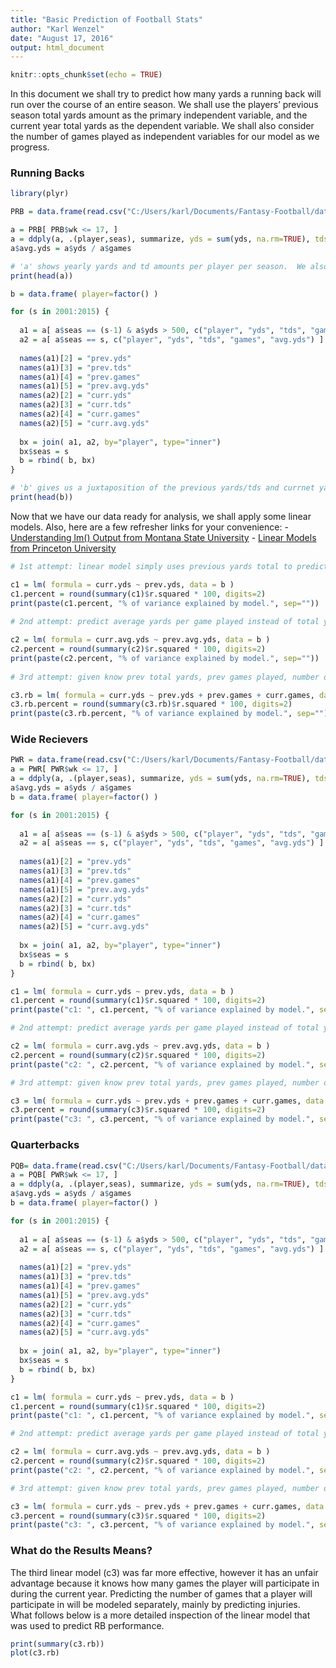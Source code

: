 ```yaml
---
title: "Basic Prediction of Football Stats"
author: "Karl Wenzel"
date: "August 17, 2016"
output: html_document
---
```


```r
knitr::opts_chunk$set(echo = TRUE)
```

In this document we shall try to predict how many yards a running back will run over the course of an entire season.  We shall use the players' previous season total yards amount as the primary independent variable, and the current year total yards as the dependent variable.  We shall also consider the number of games played as independent variables for our model as we progress.

### Running Backs

```r

library(plyr)

PRB = data.frame(read.csv("C:/Users/karl/Documents/Fantasy-Football/data/tidy/full/PRB.csv"))

a = PRB[ PRB$wk <= 17, ]
a = ddply(a, .(player,seas), summarize, yds = sum(yds, na.rm=TRUE), tds = sum(td, na.rm=TRUE), games = length(unique(gid)) )
a$avg.yds = a$yds / a$games

# 'a' shows yearly yards and td amounts per player per season.  We also have an average yards per game.
print(head(a))

b = data.frame( player=factor() )

for (s in 2001:2015) {
  
  a1 = a[ a$seas == (s-1) & a$yds > 500, c("player", "yds", "tds", "games", "avg.yds") ]
  a2 = a[ a$seas == s, c("player", "yds", "tds", "games", "avg.yds") ]  
  
  names(a1)[2] = "prev.yds"
  names(a1)[3] = "prev.tds"
  names(a1)[4] = "prev.games"
  names(a1)[5] = "prev.avg.yds"  
  names(a2)[2] = "curr.yds"
  names(a2)[3] = "curr.tds"
  names(a2)[4] = "curr.games"
  names(a2)[5] = "curr.avg.yds"  
  
  bx = join( a1, a2, by="player", type="inner")
  bx$seas = s  
  b = rbind( b, bx)
}

# 'b' gives us a juxtaposition of the previous yards/tds and currnet yards/tds for each player by season
print(head(b))
```

Now that we have our data ready for analysis, we shall apply some linear models.  Also, here are a few refresher links for your convenience:
- [Understanding lm() Output from Montana State University](http://www.montana.edu/screel/Webpages/conservation%20biology/Interpreting%20Regression%20Coefficients.html#/4)
- [Linear Models from Princeton University](http://data.princeton.edu/R/linearModels.html)

```r
# 1st attempt: linear model simply uses previous yards total to predict current yards total

c1 = lm( formula = curr.yds ~ prev.yds, data = b )
c1.percent = round(summary(c1)$r.squared * 100, digits=2)
print(paste(c1.percent, "% of variance explained by model.", sep=""))
      
# 2nd attempt: predict average yards per game played instead of total yards (hopefully reduce impact of injuries)

c2 = lm( formula = curr.avg.yds ~ prev.avg.yds, data = b )
c2.percent = round(summary(c2)$r.squared * 100, digits=2)
print(paste(c2.percent, "% of variance explained by model.", sep=""))
      
# 3rd attempt: given know prev total yards, prev games played, number of current games played, predict current yards

c3.rb = lm( formula = curr.yds ~ prev.yds + prev.games + curr.games, data = b)
c3.rb.percent = round(summary(c3.rb)$r.squared * 100, digits=2)
print(paste(c3.rb.percent, "% of variance explained by model.", sep=""))
```

### Wide Recievers

```r
PWR = data.frame(read.csv("C:/Users/karl/Documents/Fantasy-Football/data/tidy/full/PWR.csv"))
a = PWR[ PWR$wk <= 17, ]
a = ddply(a, .(player,seas), summarize, yds = sum(yds, na.rm=TRUE), tds = sum(td, na.rm=TRUE), games = length(unique(gid)) )
a$avg.yds = a$yds / a$games
b = data.frame( player=factor() )

for (s in 2001:2015) {
  
  a1 = a[ a$seas == (s-1) & a$yds > 500, c("player", "yds", "tds", "games", "avg.yds") ]
  a2 = a[ a$seas == s, c("player", "yds", "tds", "games", "avg.yds") ]  
  
  names(a1)[2] = "prev.yds"
  names(a1)[3] = "prev.tds"
  names(a1)[4] = "prev.games"
  names(a1)[5] = "prev.avg.yds"  
  names(a2)[2] = "curr.yds"
  names(a2)[3] = "curr.tds"
  names(a2)[4] = "curr.games"
  names(a2)[5] = "curr.avg.yds"  
  
  bx = join( a1, a2, by="player", type="inner")
  bx$seas = s  
  b = rbind( b, bx)
}

c1 = lm( formula = curr.yds ~ prev.yds, data = b )
c1.percent = round(summary(c1)$r.squared * 100, digits=2)
print(paste("c1: ", c1.percent, "% of variance explained by model.", sep=""))

# 2nd attempt: predict average yards per game played instead of total yards (hopefully reduce impact of injuries)

c2 = lm( formula = curr.avg.yds ~ prev.avg.yds, data = b )
c2.percent = round(summary(c2)$r.squared * 100, digits=2)
print(paste("c2: ", c2.percent, "% of variance explained by model.", sep=""))

# 3rd attempt: given know prev total yards, prev games played, number of current games played, predict current yards

c3 = lm( formula = curr.yds ~ prev.yds + prev.games + curr.games, data = b)
c3.percent = round(summary(c3)$r.squared * 100, digits=2)
print(paste("c3: ", c3.percent, "% of variance explained by model.", sep=""))
```

### Quarterbacks

```r
PQB= data.frame(read.csv("C:/Users/karl/Documents/Fantasy-Football/data/tidy/full/PQB.csv"))
a = PQB[ PWR$wk <= 17, ]
a = ddply(a, .(player,seas), summarize, yds = sum(yds, na.rm=TRUE), tds = sum(td, na.rm=TRUE), games = length(unique(gid)) )
a$avg.yds = a$yds / a$games
b = data.frame( player=factor() )

for (s in 2001:2015) {
  
  a1 = a[ a$seas == (s-1) & a$yds > 500, c("player", "yds", "tds", "games", "avg.yds") ]
  a2 = a[ a$seas == s, c("player", "yds", "tds", "games", "avg.yds") ]  
  
  names(a1)[2] = "prev.yds"
  names(a1)[3] = "prev.tds"
  names(a1)[4] = "prev.games"
  names(a1)[5] = "prev.avg.yds"  
  names(a2)[2] = "curr.yds"
  names(a2)[3] = "curr.tds"
  names(a2)[4] = "curr.games"
  names(a2)[5] = "curr.avg.yds"  
  
  bx = join( a1, a2, by="player", type="inner")
  bx$seas = s  
  b = rbind( b, bx)
}

c1 = lm( formula = curr.yds ~ prev.yds, data = b )
c1.percent = round(summary(c1)$r.squared * 100, digits=2)
print(paste("c1: ", c1.percent, "% of variance explained by model.", sep=""))

# 2nd attempt: predict average yards per game played instead of total yards (hopefully reduce impact of injuries)

c2 = lm( formula = curr.avg.yds ~ prev.avg.yds, data = b )
c2.percent = round(summary(c2)$r.squared * 100, digits=2)
print(paste("c2: ", c2.percent, "% of variance explained by model.", sep=""))

# 3rd attempt: given know prev total yards, prev games played, number of current games played, predict current yards

c3 = lm( formula = curr.yds ~ prev.yds + prev.games + curr.games, data = b)
c3.percent = round(summary(c3)$r.squared * 100, digits=2)
print(paste("c3: ", c3.percent, "% of variance explained by model.", sep=""))
```

### What do the Results Means?

The third linear model (c3) was far more effective, however it has an unfair advantage because it knows how many
games the player will participate in during the current year. Predicting the number of games that a player will participate in
will be modeled separately, mainly by predicting injuries.  
What follows below is a more detailed inspection of the linear model that was used to predict RB performance.

```r

print(summary(c3.rb))
plot(c3.rb)

```


